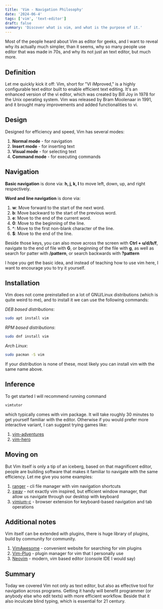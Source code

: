```yaml
---
title: 'Vim - Navigation Philosophy'
date: '2024-06-4'
tags: ['vim', 'text-editor']
draft: false
summary: 'Discover what is vim, and what is the purpose of it.'
---
```


Most of the people heard about Vim as editor for geeks, and I want to reveal why its actually much simpler, than it seems, why so many people use editor that was made in 70s, and why its not just an text editor, but much more.

## Definition

Let me quickly kick it off:
Vim, short for "VI iMproved," is a highly configurable text editor built
to enable efficient text editing. It's an enhanced version of the vi
editor, which was created by Bill Joy in 1978 for the Unix operating
system. Vim was released by Bram Moolenaar in 1991, and it brought many improvements and added functionalities to vi.

## Design

Designed for efficiency and speed, Vim has several modes:

1. **Normal mode** - for navigation
2. **Insert mode** - for inserting text
3. **Visual mode** - for selecting text
4. **Command mode** - for executing commands

## Navigation

**Basic navigation** is done via:
**h, j, k, l** to move left, down, up, and right respectively.

**Word and line navigation** is done via:

1. **w**: Move forward to the start of the next word.
2. **b**: Move backward to the start of the previous word.
3. **e**: Move to the end of the current word.
4. **0**: Move to the beginning of the line.
5. **^**: Move to the first non-blank character of the line.
6. **$**: Move to the end of the line.

Beside those keys, you can also move across the screen with **Ctrl + u/d/b/f**, navigate to the end of file with **G**, or beginning of the file with **g**, as well as search for patter with **/pattern**, or search backwards with **?pattern**

I hope you get the basic idea, and instead of teaching how to use vim here, I want to encourage you to try it yourself.

## Installation

Vim does not come preinstalled on a lot of GNU/Linux distributions (which is quite weird to me), and to install it we can use the following commands:

_DEB based distributions_:

```bash
sudo apt install vim
```

_RPM based distributions_:

```bash
sudo dnf install vim
```

_Arch Linux_:

```bash
sudo pacman -S vim
```

If your distribution is none of these, most likely you can install vim with the same name above.

## Inference

To get started I will recommend running command

```bash
vimtutor
```
which typically comes with vim package.
It will take roughly 30 minutes to get yourself familiar with the editor.
Otherwise if you would prefer more interactive variant, I can suggest trying games like:
1. [vim-adventures](https://vim-adventures.com)
2. [vim-hero](https://www.vim-hero.com)

## Moving on

But Vim itself is only a tip of an iceberg, based on that magnificent editor, people are building software that makes it familiar to navigate with the same efficiency.
Let me give you some examples:
1. [ranger](https://github.com/ranger/ranger) - cli file manager with vim navigation shortcuts
2. [sway](https://swaywm.org) - not exactly vim inspired, but efficient window manager, that allow us navigate through our desktop with keyboard
3. [vimium-c](https://github.com/gdh1997/vimium-c) - browser extension for keyboard-based navigation and tab operations

## Additional notes

Vim itself can be extended with plugins, there is huge library of plugins, build by community for community.
1. [VimAwesome](https://vimawesome.com) - convenient website for searching for vim plugins
2. [Vim-Plug](https://github.com/junegunn/vim-plug) - plugin manager for vim that I personally use
2. [Neovim](https://neovim.io) - modern, vim based editor (console IDE I would say)

## Summary

Today we covered Vim not only as text editor, but also as effective tool for navigation across programs.
Getting it handy will benefit programmer (or anybody else who edit texts) with more efficient workflow.
Beside that it also inculcate blind typing, which is essential for 21 century.
